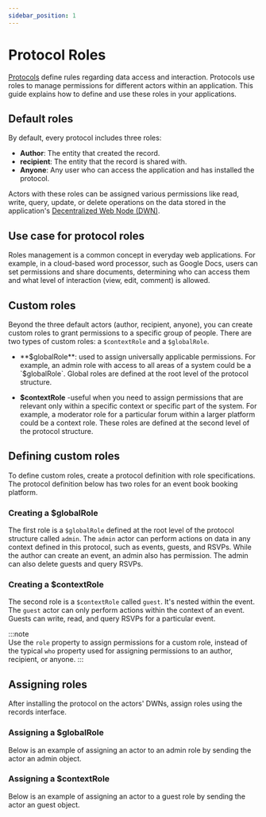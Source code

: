 ```yaml
---
sidebar_position: 1
---
```



# Protocol Roles

[Protocols](http://developer.tbd.website/docs/web5/learn/protocols) define rules regarding data access and interaction. Protocols use roles to manage permissions for different actors within an application. This guide explains how to define and use these roles in your applications.

## Default roles
By default, every protocol includes three roles: 
- **Author**: The entity that created the record.
- **recipient**: The entity that the record is shared with.
- **Anyone**: Any user who can access the application and has installed the protocol.

Actors with these roles can be assigned various permissions like read, write, query, update, or delete operations on the data stored in the application's [Decentralized Web Node (DWN)](https://developer.tbd.website/docs/web5/learn/decentralized-web-nodes/).

## Use case for protocol roles

Roles management is a common concept in everyday web applications. For example, in a cloud-based word processor, such as Google Docs, users can set permissions and share documents, determining who can access them and what level of interaction (view, edit, comment) is allowed.

## Custom roles

Beyond the three default actors (author, recipient, anyone), you can create custom roles to grant permissions to a specific group of people. There are two types of custom roles: a `$contextRole` and a `$globalRole`. 

- **$globalRole**:  used to assign universally applicable permissions. For example, an admin role with access to all areas of a system could be a `$globalRole`. Global roles are defined at the root level of the protocol structure. 

- **$contextRole** -useful when you need to assign permissions that are relevant only within a specific context or specific part of the system. For example, a moderator role for a particular forum within a larger platform could be a context role. These roles are defined at the second level of the protocol structure.

## Defining custom roles
To define custom roles, create a protocol definition with role specifications. The protocol definition below has two roles for an event book booking platform.

### Creating a $globalRole
The first role is a `$globalRole` defined at the root level of the protocol structure called `admin`. The `admin` actor can perform actions on data in any context defined in this protocol, such as events, guests, and RSVPs. While the author can create an event, an admin also has permission. The admin can also delete guests and query RSVPs.

### Creating a $contextRole
The second role is a `$contextRole` called `guest`. It's nested within the event. The `guest` actor can only perform actions within the context of an event. Guests can write, read, and query RSVPs for a particular event. 

:::note  
Use the `role` property to assign permissions for a custom role, instead of the typical `who` property used for assigning permissions to an author, recipient, or anyone.
:::

<CodeSnippet functionName="eventBookingProtocolDefinitionWithRoles" />

## Assigning roles
After installing the protocol on the actors' DWNs, assign roles using the records interface.

### Assigning a $globalRole
Below is an example of assigning an actor to an admin role by sending the actor an admin object.
<CodeSnippet functionName="assignGlobalRole" />

### Assigning a $contextRole
Below is an example of assigning an actor to a guest role by sending the actor an guest object.
<CodeSnippet functionName="assignContextRole" />


